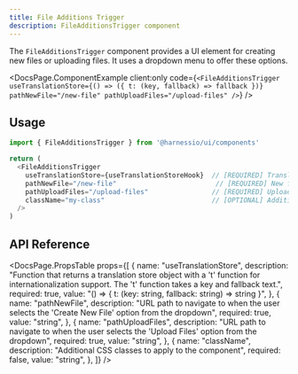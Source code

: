```yaml
---
title: File Additions Trigger
description: FileAdditionsTrigger component
---
```


The `FileAdditionsTrigger` component provides a UI element for creating new files or uploading files. It uses a dropdown menu to offer these options.


<DocsPage.ComponentExample
  client:only
  code={`<FileAdditionsTrigger
  useTranslationStore={() => ({ t: (key, fallback) => fallback })}
  pathNewFile="/new-file"
  pathUploadFiles="/upload-files"
/>`}
/>

## Usage

```typescript jsx
import { FileAdditionsTrigger } from '@harnessio/ui/components'

return (
  <FileAdditionsTrigger
    useTranslationStore={useTranslationStoreHook}  // [REQUIRED] Translation hook
    pathNewFile="/new-file"                         // [REQUIRED] New file path
    pathUploadFiles="/upload-files"                // [REQUIRED] Upload files path
    className="my-class"                           // [OPTIONAL] Additional CSS classes
  />
)
```

## API Reference

<DocsPage.PropsTable
  props={[
    {
      name: "useTranslationStore",
      description:
        "Function that returns a translation store object with a 't' function for internationalization support. The 't' function takes a key and fallback text.",
      required: true,
      value: "() => { t: (key: string, fallback: string) => string }",
    },
    {
      name: "pathNewFile",
      description:
        "URL path to navigate to when the user selects the 'Create New File' option from the dropdown",
      required: true,
      value: "string",
    },
    {
      name: "pathUploadFiles",
      description:
        "URL path to navigate to when the user selects the 'Upload Files' option from the dropdown",
      required: true,
      value: "string",
    },
    {
      name: "className",
      description: "Additional CSS classes to apply to the component",
      required: false,
      value: "string",
    },
  ]}
/>
